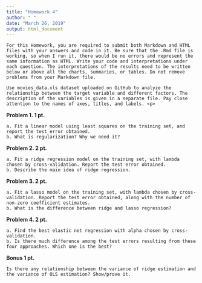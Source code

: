 ---
title: "Homework 4"
author: " "
date: "March 26, 2019"
output: html_document
---
```
For this Homework, you are required to submit both Markdown and HTML files with your answers and code in it. Be sure that the .Rmd file is working, so when I run it, there would be no errors and represent the same information as HTML. Write your code and interpretations under each question. The interpretations of the results need to be written below or above all the charts, summaries, or tables. Do not remove problems from your Markdown file. 

Use movies_data.xls dataset uploaded on GitHub to analyze the relationship between the target variable and different factors. The description of the variables is given in a separate file. Pay close attention to the names of axes, titles, and labels. <p>
```

<b> Problem 1. 1 pt. </b> <p>
```
a. Fit a linear model using least squares on the training set, and report the test error obtained. 
b. What is regularization? Why we need it?

```

<b>Problem 2. 2 pt. </b> <p>
```
a. Fit a ridge regression model on the training set, with lambda chosen by cross-validation. Report the test error obtained.
b. Describe the main idea of ridge regression.
```
<b>Problem 3. 2 pt. </b> <p>

```
a. Fit a lasso model on the training set, with lambda chosen by cross-validation. Report the test error obtained, along with the number of non-zero coefficient estimates.
b. What is the difference between ridge and lasso regression?
```

<b>Problem 4. 2 pt. </b> <p>

```
a. Find the best elastic net regression with alpha chosen by cross-validation.
b. Is there much difference among the test errors resulting from these four approaches. Which one is the best?
```

<b> Bonus 1 pt. </b>

```
Is there any relationship between the variance of ridge estimation and the variance of OLS estimation? Show/prove it.
```